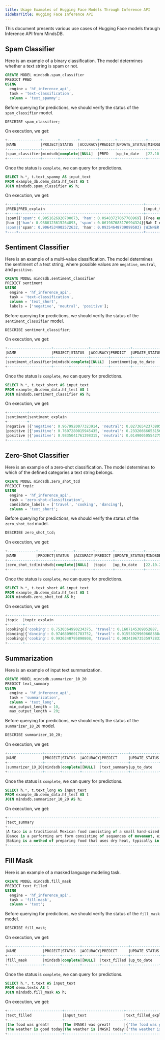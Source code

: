 ```yaml
---
title: Usage Examples of Hugging Face Models Through Inference API
sidebarTitle: Hugging Face Inference API
---
```


This document presents various use cases of Hugging Face models through Inference API from MindsDB.

## Spam Classifier

Here is an example of a binary classification. The model determines whether a text string is spam or not.

```sql
CREATE MODEL mindsdb.spam_classifier
PREDICT PRED
USING
  engine = 'hf_inference_api',
  task = 'text-classification',
  column = 'text_spammy';
```

Before querying for predictions, we should verify the status of the `spam_classifier` model.

```sql
DESCRIBE spam_classifier;
```

On execution, we get:

```sql
+---------------+-------+--------+--------+-------+-------------+---------------+------+-----------------+---------------------------------------------------------------------------------------------------------------------------------------------------------------------------------------------------------------+
|NAME           |PROJECT|STATUS  |ACCURACY|PREDICT|UPDATE_STATUS|MINDSDB_VERSION|ERROR |SELECT_DATA_QUERY|TRAINING_OPTIONS                                                                                                                                                                                               |
+---------------+-------+--------+--------+-------+-------------+---------------+------+-----------------+---------------------------------------------------------------------------------------------------------------------------------------------------------------------------------------------------------------+
|spam_classifier|mindsdb|complete|[NULL]  |PRED   |up_to_date   |22.10.2.1      |[NULL]|[NULL]           |{'target': 'PRED', 'using': {'engine': 'huggingface', 'task': 'text-classification', 'model_name': 'mrm8488/bert-tiny-finetuned-sms-spam-detection', 'input_column': 'text_spammy', 'labels': ['ham', 'spam']}}|
+---------------+-------+--------+--------+-------+-------------+---------------+------+-----------------+---------------------------------------------------------------------------------------------------------------------------------------------------------------------------------------------------------------+
```

Once the status is `complete`, we can query for predictions.

```sql
SELECT h.*, t.text_spammy AS input_text
FROM example_db.demo_data.hf_test AS t
JOIN mindsdb.spam_classifier AS h;
```

On execution, we get:

```sql
+----+---------------------------------------------------------+-----------------------------------------------------------------------------------------------------------------------------------------------------------------+
|PRED|PRED_explain                                             |input_text                                                                                                                                                       |
+----+---------------------------------------------------------+-----------------------------------------------------------------------------------------------------------------------------------------------------------------+
|spam|{'spam': 0.9051626920700073, 'ham': 0.09483727067708969} |Free entry in 2 a wkly comp to win FA Cup final tkts 21st May 2005. Text FA to 87121 to receive entry question(std txt rate)T&C's apply 08452810075over18's      |
|ham |{'ham': 0.9380123615264893, 'spam': 0.061987683176994324}|Nah I don't think he goes to usf, he lives around here though                                                                                                    |
|spam|{'spam': 0.9064534902572632, 'ham': 0.09354648739099503} |WINNER!! As a valued network customer you have been selected to receive a £900 prize reward! To claim call 09061701461. Claim code KL341. Valid 12 hours only.    |
+----+---------------------------------------------------------+-----------------------------------------------------------------------------------------------------------------------------------------------------------------+
```

## Sentiment Classifier

Here is an example of a multi-value classification. The model determines the sentiment of a text string, where possible values are `negative`, `neutral`, and `positive`.

```sql
CREATE MODEL mindsdb.sentiment_classifier
PREDICT sentiment
USING
  engine = 'hf_inference_api',
  task = 'text-classification',
  column = 'text_short',
  labels = ['negative', 'neutral', 'positive'];
```

Before querying for predictions, we should verify the status of the `sentiment_classifier` model.

```sql
DESCRIBE sentiment_classifier;
```

On execution, we get:

```sql
+--------------------+-------+--------+--------+---------+-------------+---------------+------+-----------------+----------------------------------------------------------------------------------------------------------------------------------------------------------------------------------------------------------------------------------+
|NAME                |PROJECT|STATUS  |ACCURACY|PREDICT  |UPDATE_STATUS|MINDSDB_VERSION|ERROR |SELECT_DATA_QUERY|TRAINING_OPTIONS                                                                                                                                                                                                                  |
+--------------------+-------+--------+--------+---------+-------------+---------------+------+-----------------+----------------------------------------------------------------------------------------------------------------------------------------------------------------------------------------------------------------------------------+
|sentiment_classifier|mindsdb|complete|[NULL]  |sentiment|up_to_date   |22.10.2.1      |[NULL]|[NULL]           |{'target': 'sentiment', 'using': {'engine': 'huggingface', 'task': 'text-classification', 'model_name': 'cardiffnlp/twitter-roberta-base-sentiment', 'input_column': 'text_short', 'labels': ['negative', 'neutral', 'positive']}}|
+--------------------+-------+--------+--------+---------+-------------+---------------+------+-----------------+----------------------------------------------------------------------------------------------------------------------------------------------------------------------------------------------------------------------------------+
```

Once the status is `complete`, we can query for predictions.

```sql
SELECT h.*, t.text_short AS input_text
FROM example_db.demo_data.hf_test AS t
JOIN mindsdb.sentiment_classifier AS h;
```

On execution, we get:

```sql
+---------+----------------------------------------------------------------------------------------------------+-------------------+
|sentiment|sentiment_explain                                                                                   |input_text         |
+---------+----------------------------------------------------------------------------------------------------+-------------------+
|negative |{'negative': 0.9679920077323914, 'neutral': 0.02736542373895645, 'positive': 0.0046426113694906235} |I hate tacos       |
|positive |{'positive': 0.7607280015945435, 'neutral': 0.2332666665315628, 'negative': 0.006005281116813421}   |I want to dance    |
|positive |{'positive': 0.9835041761398315, 'neutral': 0.014900505542755127, 'negative': 0.0015953202964738011}|Baking is the best |
+---------+----------------------------------------------------------------------------------------------------+-------------------+
```

## Zero-Shot Classifier

Here is an example of a zero-shot classification. The model determines to which of the defined categories a text string belongs.

```sql
CREATE MODEL mindsdb.zero_shot_tcd
PREDICT topic
USING
  engine = 'hf_inference_api',
  task = 'zero-shot-classification',
  candidate_labels = ['travel', 'cooking', 'dancing'],
  column = 'text_short';
```

Before querying for predictions, we should verify the status of the `zero_shot_tcd` model.

```sql
DESCRIBE zero_shot_tcd;
```

On execution, we get:

```sql
+-------------+-------+--------+--------+--------+-------------+---------------+------+-----------------+-------------------------------------------------------------------------------------------------------------------------------------------------------------------------------------------------------------------------+
|NAME         |PROJECT|STATUS  |ACCURACY|PREDICT |UPDATE_STATUS|MINDSDB_VERSION|ERROR |SELECT_DATA_QUERY|TRAINING_OPTIONS                                                                                                                                                                                                         |
+-------------+-------+--------+--------+--------+-------------+---------------+------+-----------------+-------------------------------------------------------------------------------------------------------------------------------------------------------------------------------------------------------------------------+
|zero_shot_tcd|mindsdb|complete|[NULL]  |topic   |up_to_date   |22.10.2.1      |[NULL]|[NULL]           |{'target': 'topic', 'using': {'engine': 'huggingface', 'task': 'zero-shot-classification', 'model_name': 'facebook/bart-large-mnli', 'input_column': 'text_short', 'candidate_labels': ['travel', 'cooking', 'dancing']}}|
+-------------+-------+--------+--------+--------+-------------+---------------+------+-----------------+-------------------------------------------------------------------------------------------------------------------------------------------------------------------------------------------------------------------------+
```

Once the status is `complete`, we can query for predictions.

```sql
SELECT h.*, t.text_short AS input_text
FROM example_db.demo_data.hf_test AS t
JOIN mindsdb.zero_shot_tcd AS h;
```

On execution, we get:

```sql
+-------+--------------------------------------------------------------------------------------------------+-------------------+
|topic  |topic_explain                                                                                     |input_text         |
+-------+--------------------------------------------------------------------------------------------------+-------------------+
|cooking|{'cooking': 0.7530364990234375, 'travel': 0.1607145369052887, 'dancing': 0.08624900877475739}     |I hate tacos       |
|dancing|{'dancing': 0.9746809601783752, 'travel': 0.015539299696683884, 'cooking': 0.009779711253941059}  |I want to dance    |
|cooking|{'cooking': 0.9936348795890808, 'travel': 0.0034196735359728336, 'dancing': 0.0029454431496560574}|Baking is the best |
+-------+--------------------------------------------------------------------------------------------------+-------------------+
```

## Summarization

Here is an example of input text summarization.

```sql
CREATE MODEL mindsdb.summarizer_10_20
PREDICT text_summary
USING
  engine = 'hf_inference_api',
  task = 'summarization',
  column = 'text_long',
  min_output_length = 10,
  max_output_length = 20;
```

Before querying for predictions, we should verify the status of the `summarizer_10_20` model.

```sql
DESCRIBE summarizer_10_20;
```

On execution, we get:

```sql
+----------------+-------+--------+--------+------------+-------------+---------------+------+-----------------+---------------------------------------------------------------------------------------------------------------------------------------------------------------------------------------------------------------------+
|NAME            |PROJECT|STATUS  |ACCURACY|PREDICT     |UPDATE_STATUS|MINDSDB_VERSION|ERROR |SELECT_DATA_QUERY|TRAINING_OPTIONS                                                                                                                                                                                                     |
+----------------+-------+--------+--------+------------+-------------+---------------+------+-----------------+---------------------------------------------------------------------------------------------------------------------------------------------------------------------------------------------------------------------+
|summarizer_10_20|mindsdb|complete|[NULL]  |text_summary|up_to_date   |22.10.2.1      |[NULL]|[NULL]           |{'target': 'text_summary', 'using': {'engine': 'huggingface', 'task': 'summarization', 'model_name': 'sshleifer/distilbart-cnn-12-6', 'input_column': 'text_long', 'min_output_length': 10, 'max_output_length': 20}}|
+----------------+-------+--------+--------+------------+-------------+---------------+------+-----------------+---------------------------------------------------------------------------------------------------------------------------------------------------------------------------------------------------------------------+
```

Once the status is `complete`, we can query for predictions.

```sql
SELECT h.*, t.text_long AS input_text
FROM example_db.demo_data.hf_test AS t
JOIN mindsdb.summarizer_10_20 AS h;
```

On execution, we get:

```sql
+--------------------------------------------------------------------------------------------------------------+------------------------------------------------------------------------------------------------------------------------------------------------------------------------------------------------------------------------------------------------------------------------------------------------------------------------------------------------------------------------------------------------------------------------------------------------------------------------------------------------------------------------------------------------------------------------------------------------------------------------------------------------------------------------------------------------------------+
|text_summary                                                                                                  |input_text                                                                                                                                                                                                                                                                                                                                                                                                                                                                                                                                                                                                                                                                                                  |
+--------------------------------------------------------------------------------------------------------------+------------------------------------------------------------------------------------------------------------------------------------------------------------------------------------------------------------------------------------------------------------------------------------------------------------------------------------------------------------------------------------------------------------------------------------------------------------------------------------------------------------------------------------------------------------------------------------------------------------------------------------------------------------------------------------------------------------+
|A taco is a traditional Mexican food consisting of a small hand-sized corn- or                                |A taco is a traditional Mexican food consisting of a small hand-sized corn- or wheat-based tortilla topped with a filling. The tortilla is then folded around the filling and eaten by hand. A taco can be made with a variety of fillings, including beef, pork, chicken, seafood, beans, vegetables, and cheese, allowing for great versatility and variety.                                                                                                                                                                                                                                                                                                                                              |
|Dance is a performing art form consisting of sequences of movement, either improvised or purposefully selected|Dance is a performing art form consisting of sequences of movement, either improvised or purposefully selected. This movement has aesthetic and often symbolic value.[nb 1] Dance can be categorized and described by its choreography, by its repertoire of movements, or by its historical period or place of origin.                                                                                                                                                                                                                                                                                                                                                                                     |
|Baking is a method of preparing food that uses dry heat, typically in an oven                                 |Baking is a method of preparing food that uses dry heat, typically in an oven, but can also be done in hot ashes, or on hot stones. The most common baked item is bread but many other types of foods can be baked. Heat is gradually transferred from the surface of cakes, cookies, and pieces of bread to their center. As heat travels through, it transforms batters and doughs into baked goods and more with a firm dry crust and a softer center. Baking can be combined with grilling to produce a hybrid barbecue variant by using both methods simultaneously, or one after the other. Baking is related to barbecuing because the concept of the masonry oven is similar to that of a smoke pit.|
+--------------------------------------------------------------------------------------------------------------+------------------------------------------------------------------------------------------------------------------------------------------------------------------------------------------------------------------------------------------------------------------------------------------------------------------------------------------------------------------------------------------------------------------------------------------------------------------------------------------------------------------------------------------------------------------------------------------------------------------------------------------------------------------------------------------------------------+
```

## Fill Mask

Here is an example of a masked language modeling task.

```sql
CREATE MODEL mindsdb.fill_mask
PREDICT text_filled
USING
  engine = 'hf_inference_api',
  task = 'fill-mask',
  column = 'text';
```

Before querying for predictions, we should verify the status of the `fill_mask` model.

```sql
DESCRIBE fill_mask;
```

On execution, we get:

```sql
+----------------+-------+--------+--------+------------+-------------+---------------+------+-----------------+--------------------------------------------------------------------------------------------------------------------+
|NAME            |PROJECT|STATUS  |ACCURACY|PREDICT     |UPDATE_STATUS|MINDSDB_VERSION|ERROR |SELECT_DATA_QUERY|TRAINING_OPTIONS                                                                                                    |
+----------------+-------+--------+--------+------------+-------------+---------------+------+-----------------+--------------------------------------------------------------------------------------------------------------------+
|fill_mask       |mindsdb|complete|[NULL]  |text_filled |up_to_date   |23.3.5.0       |[NULL]|[NULL]           |{'target': 'text_filled', 'using': {'task': 'fill-mask', 'model_name': 'bert-base-uncased', 'input_column': 'text'}}|
+----------------+-------+--------+--------+------------+-------------+---------------+------+-----------------+--------------------------------------------------------------------------------------------------------------------+
```

Once the status is `complete`, we can query for predictions.

```sql
SELECT h.*, t.text AS input_text
FROM demo.texts AS t
JOIN mindsdb.fill_mask AS h;
```

On execution, we get:

```sql
+-------------------------+---------------------------+--------------------------------------------------------------------------------------------------------------------------------------------------------------------------------------------------------------------------------------------------------------+
|text_filled              |input_text                 |text_filled_explain                                                                                                                                                                                                                                           |
+-------------------------+---------------------------+--------------------------------------------------------------------------------------------------------------------------------------------------------------------------------------------------------------------------------------------------------------+
|the food was great!      |The [MASK] was great!      |{'the food was great!': 0.16309359669685364, 'the party was great!': 0.06305009871721268, 'the fun was great!': 0.04633583873510361, 'the show was great!': 0.043319422751665115, 'the music was great!': 0.02990395948290825}                                |
|the weather is good today|The weather is [MASK] today|{'the weather is good today': 0.22563229501247406, 'the weather is warm today': 0.07954009622335434, 'the weather is fine today': 0.047255873680114746, 'the weather is better today': 0.034303560853004456, 'the weather is mild today': 0.03092862293124199}|
+-------------------------+---------------------------+--------------------------------------------------------------------------------------------------------------------------------------------------------------------------------------------------------------------------------------------------------------+
```
